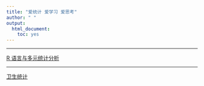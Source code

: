 ```yaml
---
title: "爱统计 爱学习 爱思考"
author: " "
output: 
  html_document: 
    toc: yes
---
```

-----------------

  
[R 语言与多元统计分析](Rmulti.html)



--------


[卫生统计](medstat.html)

